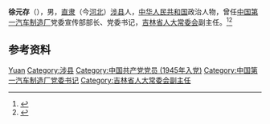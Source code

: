 '''徐元存'''（{{bd|1926年|8月|2008年|3月18日|}}），男，[[直隶|直隶]]（今[[河北|河北]]）[[涉县|涉县]]人，[[中华人民共和国|中华人民共和国]]政治人物，曾任[[中国第一汽车制造厂|中国第一汽车制造厂]]党委宣传部部长、党委书记，[[吉林省人大常委会|吉林省人大常委会]]副主任。<ref>{{Cite book|title=中华人民共和国职官志|author=何虎生, 李耀东, 向常福主编|publisher=中国社会出版社|year=2003|isbn=9787800883934|location=北京|pages=}}</ref><ref>{{Cite book|title=吉林省百科全书 • 下册|author=王云坤主编; 尤国, 尹峰文, 邢世杰等副主编|publisher=吉林人民出版社|year=1998|isbn=|location=长春|pages=}}</ref>

== 参考资料 ==
{{reflist}}

{{中国人物小作品}}

{{Authority control}}
{{DEFAULTSORT:Xu徐}}
[[Category:徐姓|Yuan]]
[[Category:涉县|Category:涉县]]
[[Category:中国共产党党员_(1945年入党)|Category:中国共产党党员 (1945年入党)]]
[[Category:中国第一汽车制造厂党委书记|Category:中国第一汽车制造厂党委书记]]
[[Category:吉林省人大常委会副主任|Category:吉林省人大常委会副主任]]